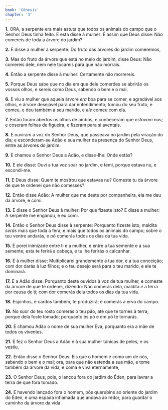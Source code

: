 ```yaml
---
book: 'Gênesis'
chapter: '3'
---
```


**1.** ORA, a serpente era mais astuta que todos os animais do campo que o Senhor Deus tinha feito. E esta disse à mulher: É assim que Deus disse: Não comereis de toda a árvore do jardim?

**2.** E disse a mulher à serpente: Do fruto das árvores do jardim comeremos,

**3.** Mas do fruto da árvore que está no meio do jardim, disse Deus: Não comereis dele, nem nele tocareis para que não morrais.

**4.** Então a serpente disse à mulher: Certamente não morrereis.

**5.** Porque Deus sabe que no dia em que dele comerdes se abrirão os vossos olhos, e sereis como Deus, sabendo o bem e o mal.

**6.** E viu a mulher que aquela árvore *era* boa para se comer, e agradável aos olhos, e árvore desejável para dar entendimento; tomou do seu fruto, e comeu, e deu também a seu marido, e *ele* comeu com ela.

**7.** Então foram abertos os olhos de ambos, e conheceram que *estavam* nus; e coseram folhas de figueira, e fizeram para si aventais.

**8.** E ouviram a voz do Senhor Deus, que passeava no jardim pela viração do dia; e esconderam-se Adão e sua mulher da presença do Senhor Deus, entre as árvores do jardim.

**9.** E chamou o Senhor Deus a Adão, e disse-lhe: Onde estás?

**10.** E ele disse: Ouvi a tua voz soar no jardim, e temi, porque estava nu, e escondi-me.

**11.** E Deus disse: Quem te mostrou que estavas nu? Comeste tu da árvore de que te ordenei que não comesses?

**12.** Então disse Adão: A mulher que me deste por companheira, ela me deu da árvore, e comi.

**13.** E disse o Senhor Deus à mulher: Por que fizeste isto? E disse a mulher: A serpente me enganou, e eu comi.

**14.** Então o Senhor Deus disse à serpente: Porquanto fizeste isto, maldita *serás* mais que toda a fera, e mais que todos os animais do campo; sobre o teu ventre andarás, e pó comerás todos os dias da tua vida.

**15.** E porei inimizade entre ti e a mulher, e entre a tua semente e a sua semente; esta te ferirá a cabeça, e tu lhe ferirás o calcanhar.

**16.** E à mulher disse: Multiplicarei grandemente a tua dor, e a tua conceição; com dor darás à luz filhos; e o teu desejo será para o teu marido, e ele te dominará.

**17.** E a Adão disse: Porquanto deste ouvidos à voz de tua mulher, e comeste da árvore de que te ordenei, dizendo: Não comerás dela, maldita *é* a terra por causa de ti; com dor comerás dela todos os dias da tua vida.

**18.** Espinhos, e cardos também, te produzirá; e comerás a erva do campo.

**19.** No suor do teu rosto comerás o teu pão, até que te tornes à terra; porque dela foste tomado; porquanto és pó e em pó te tornarás.

**20.** E chamou Adão o nome de sua mulher Eva; porquanto era a mãe de todos os viventes.

**21.** E fez o Senhor Deus a Adão e à sua mulher túnicas de peles, e os vestiu.

**22.** Então disse o Senhor Deus: Eis que o homem é como um de nós, sabendo o bem e o mal; ora, para que não estenda a sua mão, e tome também da árvore da vida, e coma e viva eternamente,

**23.** O Senhor Deus, pois, o lançou fora do jardim do Éden, para lavrar a terra de que fora tomado.

**24.** E havendo lançado fora o homem, pôs querubins ao oriente do jardim do Éden, e uma espada inflamada que andava ao redor, para guardar o caminho da árvore da vida.